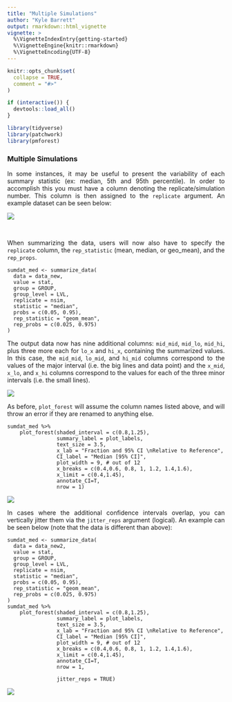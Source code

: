 ```yaml
---
title: "Multiple Simulations"
author: "Kyle Barrett"
output: rmarkdown::html_vignette
vignette: >
  %\VignetteIndexEntry{getting-started}
  %\VignetteEngine{knitr::rmarkdown}
  %\VignetteEncoding{UTF-8}
---
```


```r
knitr::opts_chunk$set(
  collapse = TRUE,
  comment = "#>"
)
```

```r
if (interactive()) {
  devtools::load_all()
}
```

```r
library(tidyverse)
library(patchwork)
library(pmforest)
```

<style> body {text-align: justify} </style>

### Multiple Simulations
In some instances, it may be useful to present the variability of each summary statistic (ex: median, 5th and 95th percentile). In order to accomplish this you must have a column denoting the replicate/simulation number. This column is then assigned to the `replicate` argument. An example dataset can be seen below:

![](../assets/forest/forest-data-ex2.png)<!-- -->

<br>

When summarizing the data, users will now also have to specify the `replicate` column, the `rep_statistic` (mean, median, or geo_mean), and the `rep_props`.

```
sumdat_med <- summarize_data(
  data = data_new,
  value = stat,
  group = GROUP,
  group_level = LVL,
  replicate = nsim,
  statistic = "median",
  probs = c(0.05, 0.95),
  rep_statistic = "geom_mean",
  rep_probs = c(0.025, 0.975)
)
```

The output data now has nine additional columns: `mid_mid`, `mid_lo`, `mid_hi`, plus three more each for `lo_x` and `hi_x`, containing the summarized values. In this case, the `mid_mid`, `lo_mid`, and `hi_mid` columns correspond to the values of the major interval (i.e. the big lines and data point) and the `x_mid`, `x_lo`, and `x_hi` columns correspond to the values for each of the three minor intervals (i.e. the small lines).

![](assets/summarize-data-rep.png)<!-- -->

As before, `plot_forest` will assume the column names listed above, and will throw an error if they are renamed to anything else.

```
sumdat_med %>%
    plot_forest(shaded_interval = c(0.8,1.25),
                summary_label = plot_labels,
                text_size = 3.5,
                x_lab = "Fraction and 95% CI \nRelative to Reference",
                CI_label = "Median [95% CI]",
                plot_width = 9, # out of 12
                x_breaks = c(0.4,0.6, 0.8, 1, 1.2, 1.4,1.6),
                x_limit = c(0.4,1.45),
                annotate_CI=T,
                nrow = 1)
```

![](assets/forestPlot-nsim.png)<!-- -->


In cases where the additional confidence intervals overlap, you can vertically jitter them via the `jitter_reps` argument (logical). An example can be seen below (note that the data is different than above):

```
sumdat_med <- summarize_data(
  data = data_new2,
  value = stat,
  group = GROUP,
  group_level = LVL,
  replicate = nsim,
  statistic = "median",
  probs = c(0.05, 0.95),
  rep_statistic = "geom_mean",
  rep_probs = c(0.025, 0.975)
)
sumdat_med %>%
    plot_forest(shaded_interval = c(0.8,1.25),
                summary_label = plot_labels,
                text_size = 3.5,
                x_lab = "Fraction and 95% CI \nRelative to Reference",
                CI_label = "Median [95% CI]",
                plot_width = 9, # out of 12
                x_breaks = c(0.4,0.6, 0.8, 1, 1.2, 1.4,1.6),
                x_limit = c(0.4,1.45),
                annotate_CI=T,
                nrow = 1,
                
                jitter_reps = TRUE)
```

![](assets/forestPlot-nsim-jitter.png)<!-- -->

